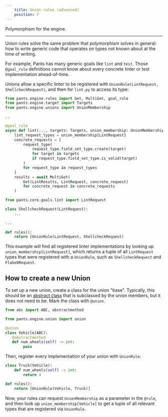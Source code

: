 ```yaml
---
    title: Union rules (advanced)
    position: 7
---
```


Polymorphism for the engine.

---

Union rules solve the same problem that polymorphism solves in general: how to write generic code that operates on types not known about at the time of writing.

For example, Pants has many generic goals like `lint` and `test`. Those `@goal_rule` definitions cannot know about every concrete linter or test implementation ahead-of-time.

Unions allow a specific linter to be registered with `UnionRule(LintRequest, ShellcheckRequest)`, and then for `lint.py` to access its type:
```python tab={"label":"pants/core/goals/lint.py"}
from pants.engine.rules import Get, MultiGet, goal_rule
from pants.engine.target import Targets
from pants.engine.unions import UnionMembership

..

@goal_rule
async def lint(..., targets: Targets, union_membership: UnionMembership) -> Lint:
    lint_request_types = union_membership[LintRequest]
    concrete_requests = [
        request_type(
            request_type.field_set_type.create(target)
            for target in targets
            if request_type.field_set_type.is_valid(target)
        )
        for request_type in request_types
    ]
    results = await MultiGet(
        Get(LintResults, LintRequest, concrete_request)
        for concrete_request in concrete_requests
    )
```

```python tab={"label":"pants-plugins/bash/shellcheck.py"}
from pants.core.goals.lint import LintRequest

class ShellcheckRequest(LintRequest):
    ...

...
  
def rules():
    return [UnionRule(LintRequest, ShellcheckRequest)
```

This example will find all registered linter implementations by looking up `union_membership[LintRequest]`, which returns a tuple of all `LintRequest` types that were registered with a `UnionRule`, such as `ShellcheckRequest` and `Flake8Request`.
## How to create a new Union
To set up a new union, create a class for the union "base". Typically, this should be an [abstract class](https://docs.python.org/3/library/abc.html) that is subclassed by the union members, but it does not need to be. Mark the class with `@union`.

```python
from abc import ABC, abstractmethod

from pants.engine.union import union

@union
class Vehicle(ABC):
   @abstractmethod
   def num_wheels(self) -> int:
        pass
```
 
Then, register every implementation of your union with `UnionRule`:

```python
class Truck(Vehicle):
    def num_wheels(self) -> int:
        return 4

def rules():
    return [UnionRule(Vehicle, Truck)]
```

Now, your rules can request `UnionMembership` as a parameter in the `@rule`, and then look up `union_membership[Vehicle]` to get a tuple of all relevant types that are registered via `UnionRule`.